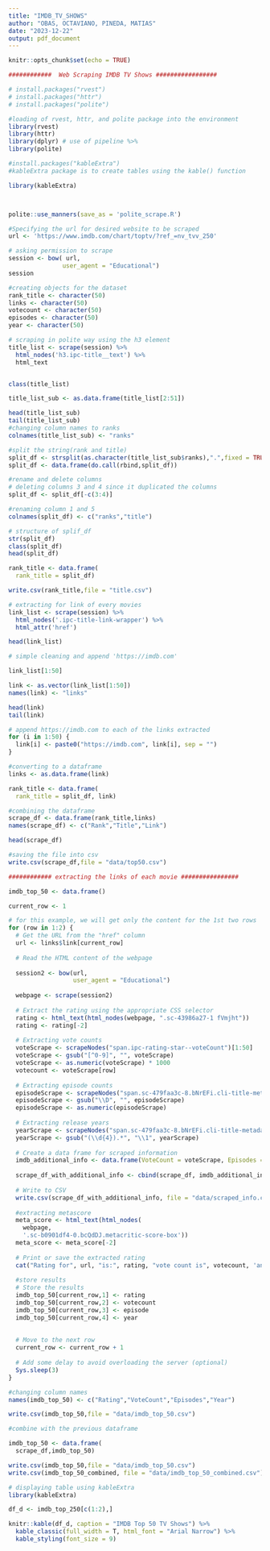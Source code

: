 ```yaml
---
title: "IMDB_TV_SHOWS"
author: "OBAS, OCTAVIANO, PINEDA, MATIAS"
date: "2023-12-22"
output: pdf_document
---
```


```r
knitr::opts_chunk$set(echo = TRUE)
```

```r
############  Web Scraping IMDB TV Shows #################

# install.packages("rvest")
# install.packages("httr")
# install.packages("polite")

#loading of rvest, httr, and polite package into the environment
library(rvest)
library(httr)
library(dplyr) # use of pipeline %>%
library(polite)

#install.packages("kableExtra")
#kableExtra package is to create tables using the kable() function 

library(kableExtra)



polite::use_manners(save_as = 'polite_scrape.R')

#Specifying the url for desired website to be scraped
url <- 'https://www.imdb.com/chart/toptv/?ref_=nv_tvv_250'

# asking permission to scrape
session <- bow( url,
               user_agent = "Educational")
session

#creating objects for the dataset
rank_title <- character(50)
links <- character(50)
votecount <- character(50)
episodes <- character(50)
year <- character(50)

# scraping in polite way using the h3 element
title_list <- scrape(session) %>%
  html_nodes('h3.ipc-title__text') %>% 
  html_text


class(title_list)

title_list_sub <- as.data.frame(title_list[2:51])

head(title_list_sub)
tail(title_list_sub)
#changing column names to ranks
colnames(title_list_sub) <- "ranks"

#split the string(rank and title)
split_df <- strsplit(as.character(title_list_sub$ranks),".",fixed = TRUE)
split_df <- data.frame(do.call(rbind,split_df))

#rename and delete columns
# deleting columns 3 and 4 since it duplicated the columns
split_df <- split_df[-c(3:4)] 

#renaming column 1 and 5
colnames(split_df) <- c("ranks","title") 

# structure of splif_df
str(split_df) 
class(split_df)
head(split_df)

rank_title <- data.frame(
  rank_title = split_df)

write.csv(rank_title,file = "title.csv")

# extracting for link of every movies
link_list <- scrape(session) %>%
  html_nodes('.ipc-title-link-wrapper') %>% 
  html_attr('href') 

head(link_list)

# simple cleaning and append 'https://imdb.com'

link_list[1:50]

link <- as.vector(link_list[1:50])
names(link) <- "links"

head(link)
tail(link)

# append https://imdb.com to each of the links extracted
for (i in 1:50) {
  link[i] <- paste0("https://imdb.com", link[i], sep = "")
}

#converting to a dataframe
links <- as.data.frame(link)

rank_title <- data.frame(
  rank_title = split_df, link)

#combining the dataframe
scrape_df <- data.frame(rank_title,links)
names(scrape_df) <- c("Rank","Title","Link")

head(scrape_df)

#saving the file into csv
write.csv(scrape_df,file = "data/top50.csv")

############ extracting the links of each movie ################

imdb_top_50 <- data.frame()

current_row <- 1

# for this example, we will get only the content for the 1st two rows
for (row in 1:2) {
  # Get the URL from the "href" column
  url <- links$link[current_row]
  
  # Read the HTML content of the webpage 
  
  session2 <- bow(url,
                  user_agent = "Educational")
  
  webpage <- scrape(session2)
  
  # Extract the rating using the appropriate CSS selector
  rating <- html_text(html_nodes(webpage, ".sc-43986a27-1 fVmjht"))
  rating <- rating[-2]
  
  # Extracting vote counts
  voteScrape <- scrapeNodes("span.ipc-rating-star--voteCount")[1:50]
  voteScrape <- gsub("[^0-9]", "", voteScrape)
  voteScrape <- as.numeric(voteScrape) * 1000
  votecount <- voteScrape[row]
  
  # Extracting episode counts
  episodeScrape <- scrapeNodes("span.sc-479faa3c-8.bNrEFi.cli-title-metadata-item:contains('eps')")[1:50]
  episodeScrape <- gsub("\\D", "", episodeScrape)
  episodeScrape <- as.numeric(episodeScrape)
  
  # Extracting release years
  yearScrape <- scrapeNodes("span.sc-479faa3c-8.bNrEFi.cli-title-metadata-item:contains('20')")[1:50]
  yearScrape <- gsub("(\\d{4}).*", "\\1", yearScrape)
  
  # Create a data frame for scraped information
  imdb_additional_info <- data.frame(VoteCount = voteScrape, Episodes = episodeScrape, ReleaseYear = yearScrape)
  
  scrape_df_with_additional_info <- cbind(scrape_df, imdb_additional_info)
  
  # Write to CSV
  write.csv(scrape_df_with_additional_info, file = "data/scraped_info.csv")
  
  #extracting metascore
  meta_score <- html_text(html_nodes(
    webpage,
    '.sc-b0901df4-0.bcQdDJ.metacritic-score-box'))
  meta_score <- meta_score[-2]
  
  # Print or save the extracted rating
  cat("Rating for", url, "is:", rating, "vote count is", votecount, 'and metascore is',meta_score, "\n")
  
  #store results
  # Store the results
  imdb_top_50[current_row,1] <- rating
  imdb_top_50[current_row,2] <- votecount
  imdb_top_50[current_row,3] <- episode
  imdb_top_50[current_row,4] <- year
  
  
  # Move to the next row
  current_row <- current_row + 1
  
  # Add some delay to avoid overloading the server (optional)
  Sys.sleep(3)
}

#changing column names
names(imdb_top_50) <- c("Rating","VoteCount","Episodes","Year")

write.csv(imdb_top_50,file = "data/imdb_top_50.csv")

#combine with the previous dataframe

imdb_top_50 <- data.frame(
  scrape_df,imdb_top_50)

write.csv(imdb_top_50,file = "data/imdb_top_50.csv")
write.csv(imdb_top_50_combined, file = "data/imdb_top_50_combined.csv")

# displaying table using kableExtra
library(kableExtra)

df_d <- imdb_top_250[c(1:2),]

knitr::kable(df_d, caption = "IMDB Top 50 TV Shows") %>%
  kable_classic(full_width = T, html_font = "Arial Narrow") %>%
  kable_styling(font_size = 9)

```

